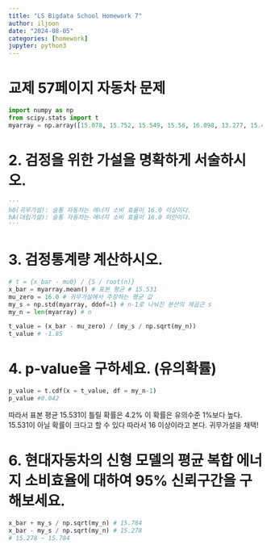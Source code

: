 ```yaml
---
title: "LS Bigdata School Homework 7"
author: iljoon
date: "2024-08-05"
categories: [homework]
jupyter: python3
---
```


# 교제 57페이지 자동차 문제
```python
import numpy as np
from scipy.stats import t
myarray = np.array([15.078, 15.752, 15.549, 15.56, 16.098, 13.277, 15.462, 16.116, 15.214, 16.93, 14.118, 14.927, 15.382, 16.709, 16.804])
```

# 2. 검정을 위한 가설을 명확하게 서술하시오.
```python
'''
h0(귀무가설): 슬통 자동차는 에너지 소비 효율이 16.0 이상이다.
hA(대립가설): 슬통 자동차는 에너지 소비 효율이 16.0 미만이다.
'''
```

# 3. 검정통계량 계산하시오.
```python
# t = {x_bar - mu0} / {S / root(n)}
x_bar = myarray.mean() # 표본 평균 # 15.531
mu_zero = 16.0 # 귀무가설에서 주장하는 평균 값
my_s = np.std(myarray, ddof=1) # n-1로 나눠진 분산의 제곱근 s
my_n = len(myarray) # n

t_value = (x_bar - mu_zero) / (my_s / np.sqrt(my_n))
t_value # -1.85
```

# 4. p‑value을 구하세요. (유의확률)
```python
p_value = t.cdf(x = t_value, df = my_n-1)
p_value #0.042
```
따라서 표본 평균 15.531이 틀릴 확률은 4.2%
이 확률은 유의수준 1%보다 높다.
15.531이 아닐 확률이 크다고 할 수 있다
따라서 16 이상이라고 본다.
귀무가설을 채택!

# 6. 현대자동차의 신형 모델의 평균 복합 에너지 소비효율에 대하여 95% 신뢰구간을 구해보세요.
```python
x_bar + my_s / np.sqrt(my_n) # 15.784
x_bar - my_s / np.sqrt(my_n) # 15.278
# 15.278 ~ 15.784
```



